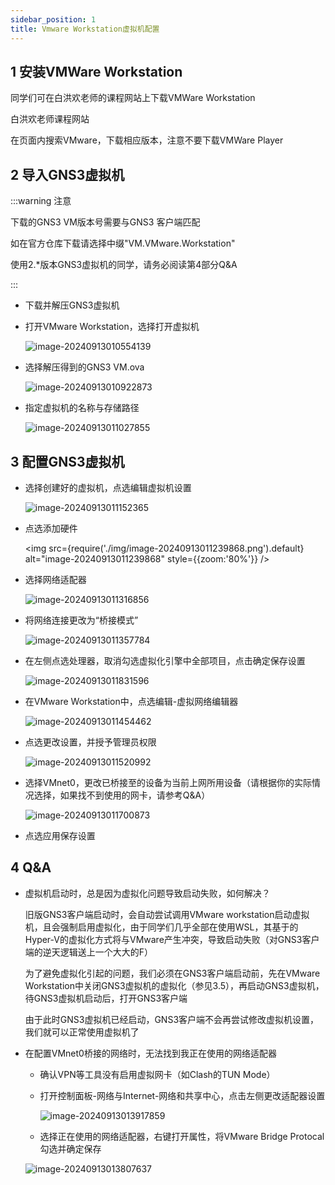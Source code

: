 ```yaml
---
sidebar_position: 1
title: Vmware Workstation虚拟机配置
---
```




## 1 安装VMWare Workstation

同学们可在白洪欢老师的课程网站上下载VMWare Workstation

<LinkCard url="http://cc.zju.edu.cn/bhh/" title="Black White's Homepage" icon="https://www.zju.edu.cn/_upload/tpl/0b/bf/3007/template3007/favicon.ico">白洪欢老师课程网站</LinkCard>
<br/>

在页面内搜索VMware，下载相应版本，注意不要下载VMWare Player



## 2 导入GNS3虚拟机

:::warning 注意

下载的GNS3 VM版本号需要与GNS3 客户端匹配

如在官方仓库下载请选择中缀"VM.VMware.Workstation"

使用2.*版本GNS3虚拟机的同学，请务必阅读第4部分Q&A

:::

* 下载并解压GNS3虚拟机

  <FileCard link="https://pan.zju.edu.cn/share/f8b99eeebe605bef1fded196b1" name="浙大云盘" size={1116691496} file_type="cloud"/>
  <FileCard link="https://github.com/GNS3/gns3-gui/releases" name="Github官方仓库" size={1116691496} file_type="github"/>






* 打开VMware Workstation，选择打开虚拟机

  ![image-20240913010554139](img/image-20240913010554139.png)



* 选择解压得到的GNS3 VM.ova

  ![image-20240913010922873](img/image-20240913010922873.png)

* 指定虚拟机的名称与存储路径

  ![image-20240913011027855](img/image-20240913011027855.png)



## 3 配置GNS3虚拟机

* 选择创建好的虚拟机，点选编辑虚拟机设置

  ![image-20240913011152365](img/image-20240913011152365.png)

* 点选添加硬件

  <img src={require('./img/image-20240913011239868.png').default}   alt="image-20240913011239868" style={{zoom:'80%'}} />

* 选择网络适配器

  ![image-20240913011316856](img/image-20240913011316856.png)

* 将网络连接更改为“桥接模式”

  ![image-20240913011357784](img/image-20240913011357784.png)

* 在左侧点选处理器，取消勾选虚拟化引擎中全部项目，点击确定保存设置

  ![image-20240913011831596](img/image-20240913011831596.png)

* 在VMware Workstation中，点选编辑-虚拟网络编辑器

  ![image-20240913011454462](img/image-20240913011454462.png)

* 点选更改设置，并授予管理员权限

  ![image-20240913011520992](img/image-20240913011520992.png)

* 选择VMnet0，更改已桥接至的设备为当前上网所用设备（请根据你的实际情况选择，如果找不到使用的网卡，请参考Q&A）

  ![image-20240913011700873](img/image-20240913011700873.png)

* 点选应用保存设置





## 4 Q&A

* 虚拟机启动时，总是因为虚拟化问题导致启动失败，如何解决？

  旧版GNS3客户端启动时，会自动尝试调用VMware workstation启动虚拟机，且会强制启用虚拟化，由于同学们几乎全部在使用WSL，其基于的Hyper-V的虚拟化方式将与VMware产生冲突，导致启动失败（对GNS3客户端的逆天逻辑送上一个大大的F）

  为了避免虚拟化引起的问题，我们必须在GNS3客户端启动前，先在VMware Workstation中关闭GNS3虚拟机的虚拟化（参见3.5），再启动GNS3虚拟机，待GNS3虚拟机启动后，打开GNS3客户端

  由于此时GNS3虚拟机已经启动，GNS3客户端不会再尝试修改虚拟机设置，我们就可以正常使用虚拟机了

* 在配置VMnet0桥接的网络时，无法找到我正在使用的网络适配器

  * 确认VPN等工具没有启用虚拟网卡（如Clash的TUN Mode）

  * 打开控制面板-网络与Internet-网络和共享中心，点击左侧更改适配器设置

    ![image-20240913013917859](img/image-20240913013917859.png)

  * 选择正在使用的网络适配器，右键打开属性，将VMware Bridge Protocal勾选并确定保存

  ![image-20240913013807637](img/image-20240913013807637.png)